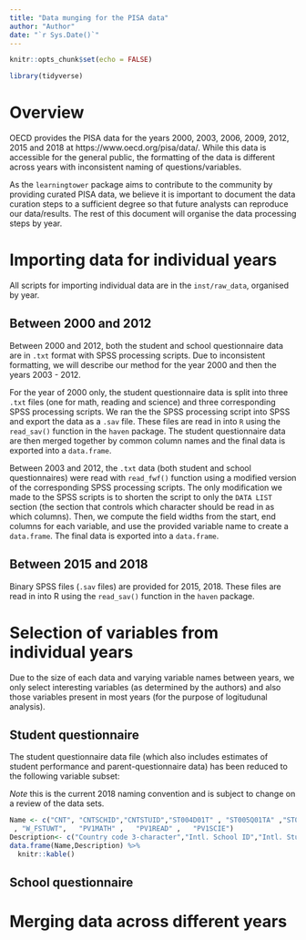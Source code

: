 ```yaml
---
title: "Data munging for the PISA data"
author: "Author"
date: "`r Sys.Date()`"
---
```


```r
knitr::opts_chunk$set(echo = FALSE)
```

```r
library(tidyverse)
```

# Overview

OECD provides the PISA data for the years 2000, 2003, 2006, 2009, 2012, 2015 and 2018 at https://www.oecd.org/pisa/data/. While this data is accessible for the general public, the formatting of the data is different across years with inconsistent naming of questions/variables. 

As the `learningtower` package aims to contribute to the community by providing curated PISA data, we believe it is important to document the data curation steps to a sufficient degree so that future analysts can reproduce our data/results. The rest of this document will organise the data processing steps by year.


# Importing data for individual years

All scripts for importing individual data are in the `inst/raw_data`, organised by year.

## Between 2000 and 2012

Between 2000 and 2012, both the student and school questionnaire data are in `.txt` format with SPSS processing scripts. Due to inconsistent formatting, we will describe our method for the year 2000 and then the years 2003 - 2012. 

For the year of 2000 only, the student questionnaire data is split into three `.txt` files (one for math, reading and science) and three corresponding SPSS processing scripts. We ran the the SPSS processing script into SPSS and export the data as a `.sav` file. These files are read in into `R` using the `read_sav()` function in the `haven` package. The student questionnaire data are then merged together by common column names and the final data is exported into a `data.frame`.

Between 2003 and 2012, the `.txt` data (both student and school questionnaires) were read with `read_fwf()` function using a modified version of the corresponding SPSS processing scripts. The only modification we made to the SPSS scripts is to shorten the script to only the `DATA LIST` section (the section that controls which character should be read in as which columns). Then, we compute the field widths from the start, end columns for each variable, and use the provided variable name to create a `data.frame`. The final data is exported into a `data.frame`.

## Between 2015 and 2018

Binary SPSS files (`.sav` files) are provided for 2015, 2018. These files are read in into R using the `read_sav()` function in the `haven` package. 

# Selection of variables from individual years

Due to the size of each data and varying variable names between years, we only select interesting variables (as determined by the authors) and also those variables present in most years (for the purpose of logitudunal analysis). 



## Student questionnaire

The student questionnaire data file (which also includes estimates of student performance and parent-questionnaire data) has been reduced to the following variable subset: 

*Note* this is the current 2018 naming convention and is subject to change on a review of the data sets.

```r
Name <- c("CNT", "CNTSCHID","CNTSTUID","ST004D01T" , "ST005Q01TA" ,"ST007Q01TA" ,"ST011Q04TA" ,"ST011Q06TA"
 , "W_FSTUWT",   "PV1MATH" ,   "PV1READ" ,   "PV1SCIE")
Description<- c("Country code 3-character","Intl. School ID","Intl. Student ID","What is the <highest level of schooling> completed by your mother?","What is the <highest level of schooling> completed by your father?","Student (Standardized) Gender","In your home: A computer you can use for school work","In your home: A link to the Internet","Plausible Value 1 in Mathematics","Plausible Value 1 in Reading","Plausible Value 1 in Science","FINAL TRIMMED NONRESPONSE ADJUSTED STUDENT WEIGHT")
data.frame(Name,Description) %>% 
  knitr::kable()
```



## School questionnaire



# Merging data across different years


